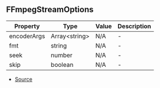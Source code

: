 ## FFmpegStreamOptions


| Property | Type | Value | Description |
| ----------- | ----------- | ----------- | ----------- |
| encoderArgs | Array\<string> | N/A | - |
| fmt | string | N/A | - |
| seek | number | N/A | - |
| skip | boolean | N/A | - |


- [Source](https://github.com/Androz2091/discord-player/blob/8b29b68/packages/discord-player/src/utils/FFmpegStream.ts#L4)